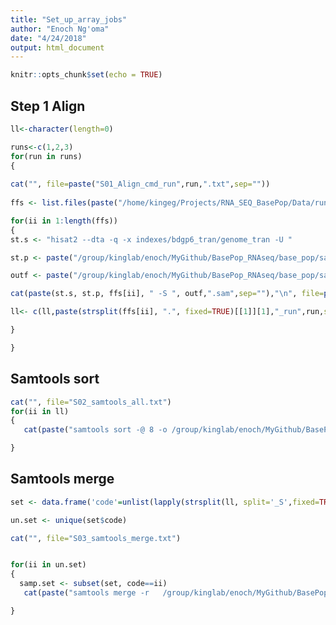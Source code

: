 ```yaml
---
title: "Set_up_array_jobs"
author: "Enoch Ng'oma"
date: "4/24/2018"
output: html_document
---
```


```r
knitr::opts_chunk$set(echo = TRUE)
```

## Step 1 Align

```r
ll<-character(length=0)

runs<-c(1,2,3)
for(run in runs)
{
  
cat("", file=paste("S01_Align_cmd_run",run,".txt",sep=""))
  
ffs <- list.files(paste("/home/kingeg/Projects/RNA_SEQ_BasePop/Data/run",run,"/",sep=""), pattern="fastq.gz$")

for(ii in 1:length(ffs))
{
st.s <- "hisat2 --dta -q -x indexes/bdgp6_tran/genome_tran -U " 

st.p <- paste("/group/kinglab/enoch/MyGithub/BasePop_RNAseq/base_pop/samples/run",run,"/",sep="")

outf <- paste("/group/kinglab/enoch/MyGithub/BasePop_RNAseq/base_pop/samples/processed/dotsams/",strsplit(ffs[ii], ".", fixed=TRUE)[[1]][1],"_run",run,sep="")

cat(paste(st.s, st.p, ffs[ii], " -S ", outf,".sam",sep=""),"\n", file=paste("S01_Align_cmd_run",run,".txt",sep=""),append=TRUE)

ll<- c(ll,paste(strsplit(ffs[ii], ".", fixed=TRUE)[[1]][1],"_run",run,sep=""))

}

}


```

## Samtools sort

```r
cat("", file="S02_samtools_all.txt")
for(ii in ll)
{
   cat(paste("samtools sort -@ 8 -o /group/kinglab/enoch/MyGithub/BasePop_RNAseq/base_pop/samples/processed/dotbams/",ii,".bam ", "/group/kinglab/enoch/MyGithub/BasePop_RNAseq/base_pop/samples/processed/dotsams/", ii,".sam ",sep=""), "\n", file=paste("S02_samtools_all",".txt",sep=""),append=TRUE)

}
```


## Samtools merge

```r
set <- data.frame('code'=unlist(lapply(strsplit(ll, split='_S',fixed=TRUE), function(x) x[1])), 'sample' = ll, stringsAsFactors=FALSE)

un.set <- unique(set$code)

cat("", file="S03_samtools_merge.txt")


for(ii in un.set)
{
  samp.set <- subset(set, code==ii)
   cat(paste("samtools merge -r   /group/kinglab/enoch/MyGithub/BasePop_RNAseq/base_pop/samples/processed/dotbams/",ii,"_merged.bam ", "/group/kinglab/enoch/MyGithub/BasePop_RNAseq/base_pop/samples/processed/dotbams/", samp.set$sample[1],".bam ","/group/kinglab/enoch/MyGithub/BasePop_RNAseq/base_pop/samples/processed/dotbams/", samp.set$sample[2],".bam ", "/group/kinglab/enoch/MyGithub/BasePop_RNAseq/base_pop/samples/processed/dotbams/", samp.set$sample[3],".bam",sep=""), "\n", file=paste("S03_samtools_merge",".txt",sep=""),append=TRUE)

}
```

